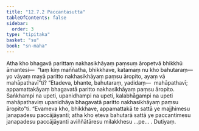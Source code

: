 ```yaml
---
title: "12.7.2 Paccantasutta"
tableOfContents: false
sidebar:
  order: 3
type: "tipitaka"
basket: "su"
book: "sn-maha"
---
```



<DynamicBreadcrumb />

<Division number="1132" book="sn-maha">

<Paragraph number="2437" book="sn-maha">
Atha kho bhagavā parittaṃ nakhasikhāyaṃ paṃsuṃ āropetvā bhikkhū āmantesi—  “taṃ kiṃ maññatha, bhikkhave, katamaṃ nu kho bahutaraṃ—  yo vāyaṃ mayā paritto nakhasikhāyaṃ paṃsu āropito, ayaṃ vā mahāpathavī”ti? “Etadeva, bhante, bahutaraṃ, yadidaṃ—  mahāpathavī; appamattakāyaṃ bhagavatā paritto nakhasikhāyaṃ paṃsu āropito. Saṅkhampi na upeti, upanidhampi na upeti, kalabhāgampi na upeti mahāpathaviṃ upanidhāya bhagavatā paritto nakhasikhāyaṃ paṃsu āropito”ti.
</Paragraph>

<Paragraph number="2438" book="sn-maha">
“Evameva kho, bhikkhave, appamattakā te sattā ye majjhimesu janapadesu paccājāyanti; atha kho eteva bahutarā sattā ye paccantimesu janapadesu paccājāyanti aviññātāresu milakkhesu …pe… .

</Paragraph>
</Division>

<Paragraph number="2439" type="center" book="sn-maha">
Dutiyaṃ.
</Paragraph>